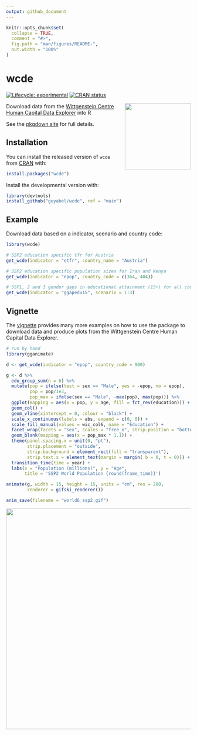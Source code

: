 ```yaml
---
output: github_document
---
```


<!-- README.md is generated from README.Rmd. Please edit that file -->

```r
knitr::opts_chunk$set(
  collapse = TRUE,
  comment = "#>",
  fig.path = "man/figures/README-",
  out.width = "100%"
)
```

# wcde

<!-- badges: start -->
[![Lifecycle: experimental](https://img.shields.io/badge/lifecycle-experimental-orange.svg)](https://www.tidyverse.org/lifecycle/#experimental)
[![CRAN status](https://www.r-pkg.org/badges/version/wcde)](https://CRAN.R-project.org/package=wcde)
<!-- [![Lifecycle: stable](https://img.shields.io/badge/lifecycle-stable-brightgreen.svg)](https://lifecycle.r-lib.org/articles/stages.html#stable) -->
<!-- badges: end -->

<img src='https://raw.githubusercontent.com/guyabel/wcde/main/hex/logo_transp.png' align="right" height="180" style="padding-left: 20px; padding-bottom: 20px;" />

Download data from the [Wittgenstein Centre Human Capital Data Explorer](http://dataexplorer.wittgensteincentre.org/wcde-v2/) into R

See the [pkgdown site](https://guyabel.github.io/wcde/) for full details.

## Installation

You can install the released version of `wcde` from [CRAN](https://CRAN.R-project.org) with:

```r
install.packages("wcde")
```

Install the developmental version with:

```r
library(devtools)
install_github("guyabel/wcde", ref = "main")
```

## Example

Download data based on a indicator, scenario and country code:

```r
library(wcde)

# SSP2 education specific tfr for Austria
get_wcde(indicator = "etfr", country_name = "Austria")

# SSP2 education specific population sizes for Iran and Kenya
get_wcde(indicator = "epop", country_code = c(364, 404))

# SSP1, 2 and 3 gender gaps in educational attainment (15+) for all countries
get_wcde(indicator = "ggapedu15", scenario = 1:3)
```

## Vignette

The [vignette](https://guyabel.github.io/wcde/articles/intro.html) provides many more examples on how to use the package to download data and produce plots from the Wittgenstein Centre Human Capital Data Explorer.

```r
# run by hand
library(gganimate)

d <- get_wcde(indicator = "epop", country_code = 900) 

g <- d %>%
  edu_group_sum(n = 6) %>%
  mutate(pop = ifelse(test = sex == "Male", yes = -epop, no = epop),
         pop = pop/1e3,
         pop_max = ifelse(sex == "Male", -max(pop), max(pop))) %>%
  ggplot(mapping = aes(x = pop, y = age, fill = fct_rev(education))) +
  geom_col() +
  geom_vline(xintercept = 0, colour = "black") +
  scale_x_continuous(labels = abs, expand = c(0, 0)) +
  scale_fill_manual(values = wic_col6, name = "Education") +
  facet_wrap(facets = "sex", scales = "free_x", strip.position = "bottom") +
  geom_blank(mapping = aes(x = pop_max * 1.1)) +
  theme(panel.spacing.x = unit(0, "pt"),
        strip.placement = "outside",
        strip.background = element_rect(fill = "transparent"),
        strip.text.x = element_text(margin = margin( b = 0, t = 0))) +
  transition_time(time = year) +
  labs(x = "Population (millions)", y = "Age", 
       title = 'SSP2 World Population {round(frame_time)}')

animate(g, width = 15, height = 15, units = "cm", res = 200, 
        renderer = gifski_renderer())

anim_save(filename = "world6_ssp2.gif")
```

<img src='https://raw.githubusercontent.com/guyabel/wcde/main/world6_ssp2.gif' height="600"/>

<!-- <img src='world6_ssp2.gif' height="600"/> -->



